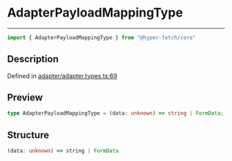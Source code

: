 

# AdapterPayloadMappingType

<div class="api-docs__separator" data-reactroot="">

---

</div><div class="api-docs__import" data-reactroot="">

```ts
import { AdapterPayloadMappingType } from "@hyper-fetch/core"
```

</div><div class="api-docs__section">

## Description

</div><div class="api-docs__description"><span class="api-docs__do-not-parse">



</span></div><p class="api-docs__definition">

Defined in [adapter/adapter.types.ts:69](https://github.com/BetterTyped/hyper-fetch/blob/c3e2c45/packages/core/src/adapter/adapter.types.ts#L69)

</p><div class="api-docs__section">

## Preview

</div><div class="api-docs__preview type single">

```ts
type AdapterPayloadMappingType = (data: unknown) => string | FormData;
```

</div><div class="api-docs__section">

## Structure

</div><div class="api-docs__returns">

```ts
(data: unknown) => string | FormData
```

</div>